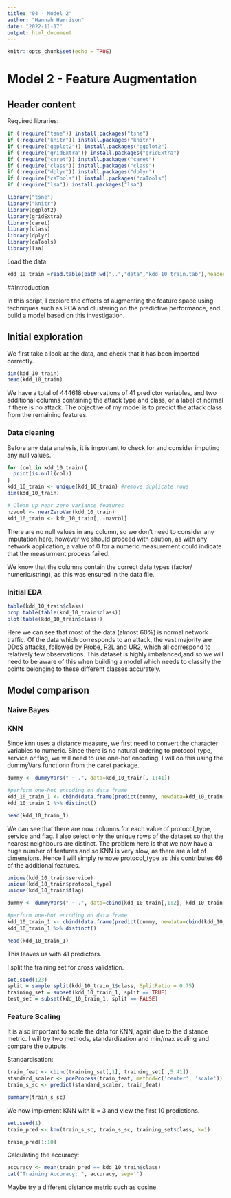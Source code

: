 ```yaml
---
title: "04 - Model 2"
author: "Hannah Harrison"
date: "2022-11-17"
output: html_document
---
```


```r
knitr::opts_chunk$set(echo = TRUE)
```

# Model 2 - Feature Augmentation

## Header content

Required libraries:
```r
if (!require("tsne")) install.packages("tsne")
if (!require("knitr")) install.packages("knitr")
if (!require("ggplot2")) install.packages("ggplot2")
if (!require("gridExtra")) install.packages("gridExtra")
if (!require("caret")) install.packages("caret")
if (!require("class")) install.packages("class")
if (!require("dplyr")) install.packages("dplyr")
if (!require("caTools")) install.packages("caTools")
if (!require("lsa")) install.packages("lsa")

library("tsne")
library("knitr")
library(ggplot2)
library(gridExtra)
library(caret)
library(class)
library(dplyr)
library(caTools)
library(lsa)

```

Load the data:
```r
kdd_10_train =read.table(path_wd("..","data","kdd_10_train.tab"),header=TRUE)
```

##Introduction

In this script, I explore the effects of augmenting the feature space using techniques such as PCA and clustering on the predictive performance, and build a model based on this investigation.

## Initial exploration

We first take a look at the data, and check that it has been imported correctly.
```r
dim(kdd_10_train)
head(kdd_10_train)
```
We have a total of 444618 observations of 41 predictor variables, and two additional columns containing the attack type and class, or a label of normal if there is no attack. The objective of my model is to predict the attack class from the remaining features. 

### Data cleaning

Before any data analysis, it is important to check for and consider imputing any null values. 

```r
for (col in kdd_10_train){
  print(is.null(col))
}
kdd_10_train <- unique(kdd_10_train) #remove duplicate rows
dim(kdd_10_train)

# Clean up near zero variance features
nzvcol <- nearZeroVar(kdd_10_train)
kdd_10_train <- kdd_10_train[, -nzvcol]
```
There are no null values in any column, so we don't need to consider any imputation here, however we should proceed with caution, as with any network application, a value of 0 for a numeric measurement could indicate that the measurment process failed. 

We know that the columns contain the correct data types (factor/ numeric/string), as this was ensured in the data file.

### Initial EDA


```r
table(kdd_10_train$class)
prop.table(table(kdd_10_train$class))
plot(table(kdd_10_train$class))

```
Here we can see that most of the data (almost 60%) is normal network traffic. Of the data which corresponds to an attack, the vast majority are DDoS attacks, followed by Probe, R2L and UR2, which all correspond to relatively few observations. This dataset is highly imbalanced,and so we will need to be aware of this when building a model which needs to classify the points belonging to these different classes accurately.

## Model comparison

### Naive Bayes 


### KNN

Since knn uses a distance measure, we first need to convert the character variables to numeric. Since there is no natural ordering to protocol_type, service or flag, we will need to use one-hot encoding. I will do this using the dummyVars functionn from the caret package.

```r
dummy <- dummyVars(" ~ .", data=kdd_10_train[, 1:41])

#perform one-hot encoding on data frame
kdd_10_train_1 <- cbind(data.frame(predict(dummy, newdata=kdd_10_train[ , 1:41])), kdd_10_train[, 42:43])
kdd_10_train_1 %>% distinct()

head(kdd_10_train_1)
```
We can see that there are now columns for each value of protocol_type, service and flag. I also select only the unique rows of the dataset so that the nearest neighbours are distinct. The problem here is that we now have a huge number of features and so KNN is very slow, as there are a lot of dimensions. Hence I will simply remove protocol_type as this contributes 66 of the additional features. 

```r
unique(kdd_10_train$service)
unique(kdd_10_train$protocol_type)
unique(kdd_10_train$flag)
```

```r
dummy <- dummyVars(" ~ .", data=cbind(kdd_10_train[,1:2], kdd_10_train[, 5:41]))

#perform one-hot encoding on data frame
kdd_10_train_1 <- cbind(data.frame(predict(dummy, newdata=cbind(kdd_10_train[,1:2], kdd_10_train[, 5:41]))), kdd_10_train[, 42:43])
kdd_10_train_1 %>% distinct()

head(kdd_10_train_1)
```
This leaves us with 41 predictors.


I split the training set for cross validation.
```r
set.seed(123)
split = sample.split(kdd_10_train_1$class, SplitRatio = 0.75)
training_set = subset(kdd_10_train_1, split == TRUE)
test_set = subset(kdd_10_train_1, split == FALSE)
```


### Feature Scaling

It is also important to scale the data for KNN, again due to the distance metric. I will try two methods, standardization and min/max scaling and compare the outputs.

Standardisation:
```r
train_feat <- cbind(training_set[,1], training_set[ ,5:41])
standard_scaler <- preProcess(train_feat, method=c('center', 'scale'))
train_s_sc <- predict(standard_scaler, train_feat)

summary(train_s_sc)
```

We now implement KNN with k = 3 and view the first 10 predictions. 
```r
set.seed(1)
train_pred <- knn(train_s_sc, train_s_sc, training_set$class, k=1)

train_pred[1:10]
```

Calculating the accuracy:
```r
accuracy <- mean(train_pred == kdd_10_train$class)
cat("Training Accuracy: ", accuracy, sep='')
```

Maybe try a different distance metric such as cosine.


